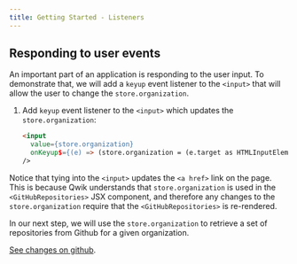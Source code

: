 ```yaml
---
title: Getting Started - Listeners
---
```


## Responding to user events

An important part of an application is responding to the user input. To demonstrate that, we will add a `keyup` event listener to the `<input>` that will allow the user to change the `store.organization`.

1. Add `keyup` event listener to the `<input>` which updates the `store.organization`:
   ```html
   <input
     value={store.organization}
     onKeyup$={(e) => (store.organization = (e.target as HTMLInputElement).value)}
   />
   ```

Notice that tying into the `<input>` updates the `<a href>` link on the page. This is because Qwik understands that `store.organization` is used in the `<GitHubRepositories>` JSX component, and therefore any changes to the `store.organization` require that the `<GitHubRepositories>` is re-rendered.


In our next step, we will use the `store.organization` to retrieve a set of repositories from Github for a given organization. 

[See changes on github](https://github.com/BuilderIO/qwik/compare/getting-started_store...getting-started_listener).